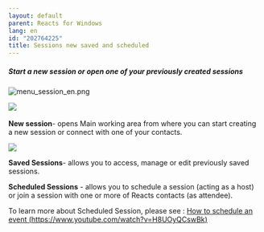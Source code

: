 ```yaml
---
layout: default
parent: Reacts for Windows
lang: en
id: "202764225"
title: Sessions new saved and scheduled
---
```

##### Start a new session or open one of your previously created sessions

![menu_session_en.png](@assets/attachments/menu_session_en.png)

![](@assets/attachments/Session2.png) 

**New session**\- opens Main working area from where you can start creating a new session or connect with one of your contacts.

![](@assets/attachments/Session3.png)

**Saved Sessions**\- allows you to access, manage or edit previously saved sessions.

**Scheduled Sessions** - allows you to schedule a session (acting as a host) or join a session with one or more of Reacts contacts (as attendee).

To learn more about Scheduled Session, please see : [How to schedule an event (https://www.youtube.com/watch?v=H8UOyQCswBk)](https://youtu.be/H8UOyQCswBk)


